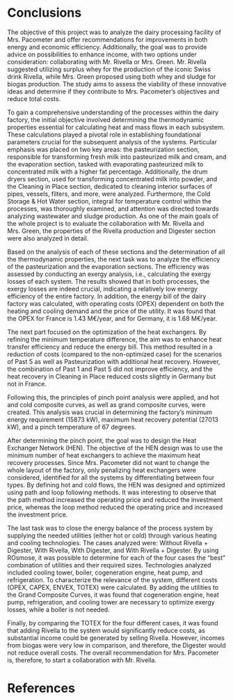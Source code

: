 # Conclusions

The objective of this project was to analyze the dairy processing facility of Mrs. Pacometer and offer recommendations for improvements in both energy and economic efficiency. Additionally, the goal was to provide advice on possibilities to enhance income, with two options under consideration: collaborating with Mr. Rivella or Mrs. Green. Mr. Rivella suggested utilizing surplus whey for the production of the iconic Swiss drink Rivella, while Mrs. Green proposed using both whey and sludge for biogas production. The study aims to assess the viability of these innovative ideas and determine if they contribute to Mrs. Pacometer's objectives and reduce total costs.

To gain a comprehensive understanding of the processes within the dairy factory, the initial objective involved determining the thermodynamic properties essential for calculating heat and mass flows in each subsystem. These calculations played a pivotal role in establishing foundational parameters crucial for the subsequent analysis of the systems. Particular emphasis was placed on two key areas: the pasteurization section, responsible for transforming fresh milk into pasteurized milk and cream, and the evaporation section, tasked with evaporating pasteurized milk to concentrated milk with a higher fat percentage. Additionally, the drum dryers section, used for transforming concentrated milk into powder, and the Cleaning in Place section, dedicated to cleaning interior surfaces of pipes, vessels, filters, and more, were analyzed. Furthermore, the Cold Storage & Hot Water section, integral for temperature control within the processes, was thoroughly examined, and attention was directed towards analyzing wastewater and sludge production. As one of the main goals of the whole project is to evaluate the collaboration with Mr. Rivella and Mrs. Green, the properties of the Rivella production and Digester section were also analyzed in detail.

Based on the analysis of each of these sections and the determination of all the thermodynamic properties, the next task was to analyze the efficiency of the pasteurization and the evaporation sections. The efficiency was assessed by conducting an exergy analysis, i.e., calculating the exergy losses of each system. The results showed that in both processes, the exergy losses are indeed crucial, indicating a relatively low energy efficiency of the entire factory. In addition, the energy bill of the dairy factory was calculated, with operating costs (OPEX) dependent on both the heating and cooling demand and the price of the utility. It was found that the OPEX for France is 1.43 M€/year, and for Germany, it is 1.68 M€/year.

The next part focused on the optimization of the heat exchangers. By refining the minimum temperature difference, the aim was to enhance heat transfer efficiency and reduce the energy bill. This method resulted in a reduction of costs (compared to the non-optimized case) for the scenarios of Past 5 as well as Pasteurization with additional heat recovery. However, the combination of Past 1 and Past 5 did not improve efficiency, and the heat recovery in Cleaning in Place reduced costs slightly in Germany but not in France.

Following this, the principles of pinch point analysis were applied, and hot and cold composite curves, as well as grand composite curves, were created. This analysis was crucial in determining the factory’s minimum energy requirement (15873 kW), maximum heat recovery potential (27013 kW), and a pinch temperature of 67 degrees.

After determining the pinch point, the goal was to design the Heat Exchanger Network (HEN). The objective of the HEN design was to use the minimum number of heat exchangers to achieve the maximum heat recovery processes. Since Mrs. Pacometer did not want to change the whole layout of the factory, only penalizing heat exchangers were considered, identified for all the systems by differentiating between four types. By defining hot and cold flows, the HEN was designed and optimized using path and loop following methods. It was interesting to observe that the path method increased the operating price and reduced the investment price, whereas the loop method reduced the operating price and increased the investment price.

The last task was to close the energy balance of the process system by supplying the needed utilities (either hot or cold) through various heating and cooling technologies. The cases analyzed were: Without Rivella + Digester, With Rivella, With Digester, and With Rivella + Digester. By using ROsmose, it was possible to determine for each of the four cases the "best" combination of utilities and their required sizes. Technologies analyzed included cooling tower, boiler, cogeneration engine, heat pump, and refrigeration. To characterize the relevance of the system, different costs (OPEX, CAPEX, ENVEX, TOTEX) were calculated. By adding the utilities to the Grand Composite Curves, it was found that cogeneration engine, heat pump, refrigeration, and cooling tower are necessary to optimize exergy losses, while a boiler is not needed.

Finally, by comparing the TOTEX for the four different cases, it was found that adding Rivella to the system would significantly reduce costs, as substantial income could be generated by selling Rivella. However, incomes from biogas were very low in comparison, and therefore, the Digester would not reduce overall costs. The overall recommendation for Mrs. Pacometer is, therefore, to start a collaboration with Mr. Rivella.


# References {-}

::: {#refs}
:::
